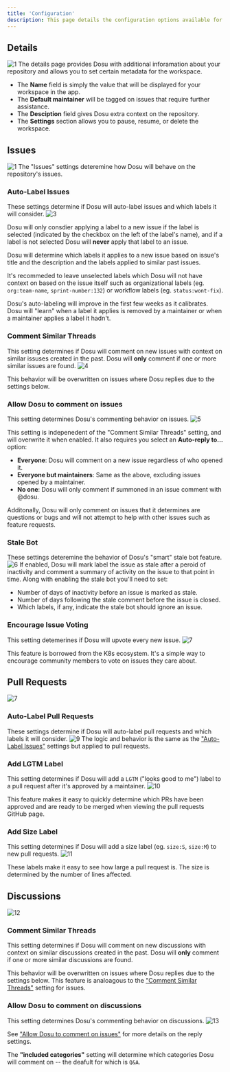 ```yaml
---
title: 'Configuration'
description: This page details the configuration options available for GitHub workspaces.
---
```


## Details
![1](/images/github-config-1.png)
The details page provides Dosu with additional inforamation about your repository and 
allows you to set certain metadata for the workspace.
- The **Name** field is simply the value that will be displayed for your workspace in the app.
- The **Default maintainer** will be tagged on issues that require further assistance.
- The **Desciption** field gives Dosu extra context on the repository.
- The **Settings** section allows you to pause, resume, or delete the workspace.

## Issues
![1](/images/github-config-2.png)
The "Issues" settings deteremine how Dosu will behave on the repository's issues.

### Auto-Label Issues
These settings determine if Dosu will auto-label issues and which labels it will consider.
![3](/images/github-config-3.png)


Dosu will only consdier applying a label to a new issue if the label is selected (indicated by the checkbox on the left of the label's name), and if a label is not selected Dosu will **never** apply that label to an issue.

Dosu will determine which labels it applies to a new issue based on issue's title and the description and 
the labels applied to similar past issues.

It's recommeded to leave unselected labels which Dosu will not have context on based on the issue itself such as organizational labels
(eg. `org:team-name`, `sprint-number:132`) or workflow labels (eg. `status:wont-fix`).

<Note>
Dosu's auto-labeling will improve in the first few weeks as it calibrates. Dosu will "learn" when a label it applies is removed by a maintainer or when a maintainer applies a label it hadn't. 
</Note>

### Comment Similar Threads
This setting determines if Dosu will comment on new issues with context on similar issuses created in the past.
Dosu will **only** comment if one or more similar issues are found.
![4](/images/github-config-4.png)

This behavior will be overwritten on issues where Dosu replies due to the settings below.

### Allow Dosu to comment on issues
This setting determines Dosu's commenting behavior on issues.
![5](/images/github-config-5.png)

This setting is indepenedent of the "Comment Similar Threads" setting, and will overwrite it when enabled.
It also requires you select an **Auto-reply to...** option:
- **Everyone**: Dosu will comment on a new issue regardless of who opened it.
- **Everyone but maintainers**: Same as the above, excluding issues opened by a maintainer.
- **No one**: Dosu will only comment if summoned in an issue comment with @dosu.

Additonally, Dosu will only comment on issues that it determines are questions or bugs and will not attempt to help with other 
issues such as feature requests.

### Stale Bot
These settings deteremine the behavior of Dosu's "smart" stale bot feature.
![6](/images/github-config-6.png)
If enabled, Dosu will mark label the issue as stale after a peroid of inactivity and comment a summary of activity on the issue to that point in time.
Along with enabling the stale bot you'll need to set:
- Number of days of inactivity before an issue is marked as stale.
- Number of days following the stale comment before the issue is closed.
- Which labels, if any, indicate the stale bot should ignore an issue.

### Encourage Issue Voting
This setting detemerines if Dosu will upvote every new issue.
![7](/images/github-config-7.png)

This feature is borrowed from the K8s ecosystem. It's a simple way to encourage community members to vote on issues they care about.


## Pull Requests
![7](/images/github-config-8.png)

### Auto-Label Pull Requests
These settings determine if Dosu will auto-label pull requests and which labels it will consider.
![9](/images/github-config-9.png)
The logic and behavior is the same as the ["Auto-Label Issues"](#auto-label-issues) settings but applied to pull requests.


### Add LGTM Label
This setting determines if Dosu will add a `LGTM` ("looks good to me") label to a pull request after it's approved by a maintainer.
![10](/images/github-config-10.png)


This feature makes it easy to quickly determine which PRs have been approved and are ready to be merged when viewing the pull requests GitHub page.

### Add Size Label
This setting determines if Dosu will add a size label (eg. `size:S`, `size:M`) to new pull requests.
![11](/images/github-config-11.png)

These labels make it easy to see how large a pull request is. The size is determined by the number of lines affected.

## Discussions
![12](/images/github-config-12.png)

### Comment Similar Threads
This setting determines if Dosu will comment on new discussions with context on similar discussions created in the past.
Dosu will **only** comment if one or more similar discussions are found.

This behavior will be overwritten on issues where Dosu replies due to the settings below. 
This feature is analoagous to the ["Comment Similar Threads"](#comment-similar-threads) setting for issues.

### Allow Dosu to comment on discussions
This setting determines Dosu's commenting behavior on discussions.
![13](/images/github-config-13.png)


See ["Allow Dosu to comment on issues"](#allow-dosu-to-comment-on-issues) for more details on the reply settings.

The **"included categories"** setting will determine which categories Dosu will comment on -- the deafult for which is `Q&A`.